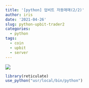 ```yaml
---
title: '[python] 업비트 자동매매(2/2)'
author: iris
date: '2021-04-26'
slug: python-upbit-trader2
categories:
  - python
tags:
  - coin
  - upbit
  - server
---
```




![](/images/image_file/python_upbit-trader/upbit_image.PNG)


```r
library(reticulate)
use_python("usr/local/bin/python")

```

